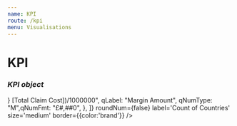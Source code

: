 ```yaml
---
name: KPI
route: /kpi
menu: Visualisations
---
```


<h1 style={{ margin: '0px' }}>KPI</h1>
<h3 style={{ margin: '0px' }}><em>KPI object</em></h3>


<Playground>
    <KPI
        config={config}
                    cols={[
              {
                qField:
                  "=Sum( { $< [Claim Notification Date.autoCalendar.InYTD]={1}, [Claim Notification Date.autoCalendar.YearsAgo]={0} > } [Total Claim Cost])/1000000",
                qLabel: "Margin Amount",
                qNumType: "M",qNumFmt: "£#,##0",
              },
            ]}
            roundNum={false}
        label='Count of Countries'
        size='medium'
        border={{color:'brand'}}
    />

</Playground>